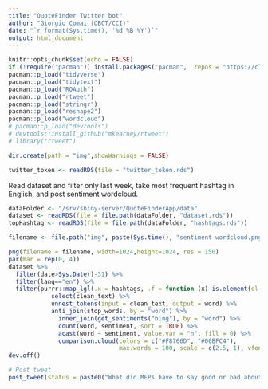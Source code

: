 ```yaml
---
title: "QuoteFinder Twitter bot"
author: "Giorgio Comai (OBCT/CCI)"
date: "`r format(Sys.time(), '%d %B %Y')`"
output: html_document
---
```


```r
knitr::opts_chunk$set(echo = FALSE)
if (!require("pacman")) install.packages("pacman",  repos = "https://cloud.r-project.org") # for taking care of package installation/loading
pacman::p_load("tidyverse")
pacman::p_load("tidytext")
pacman::p_load("ROAuth")
pacman::p_load("rtweet")
pacman::p_load("stringr")
pacman::p_load("reshape2")
pacman::p_load("wordcloud")
# pacman::p_load("devtools")
# devtools::install_github("mkearney/rtweet")
# library("rtweet")

dir.create(path = "img",showWarnings = FALSE)

twitter_token <- readRDS(file = "twitter_token.rds")
```

Read dataset and filter only last week, take most frequent hashtag in English, and post sentiment wordcloud. 

```r
dataFolder <- "/srv/shiny-server/QuoteFinderApp/data"
dataset <- readRDS(file = file.path(dataFolder, "dataset.rds"))
topHashtag <- readRDS(file = file.path(dataFolder, "hashtags.rds"))

```


```r

filename <- file.path("img", paste(Sys.time(), "sentiment wordcloud.png"))

png(filename = filename, width=1024,height=1024, res = 150)
par(mar = rep(0, 4))
dataset %>% 
  filter(date>Sys.Date()-31) %>% 
  filter(lang=="en") %>% 
  filter(purrr::map_lgl(.x = hashtags, .f = function (x) is.element(el = as.character(topHashtag$en[1]), set = x))) %>%
            select(clean_text) %>% 
            unnest_tokens(input = clean_text, output = word) %>% 
            anti_join(stop_words, by = "word") %>% 
              inner_join(get_sentiments("bing"), by = "word") %>%
              count(word, sentiment, sort = TRUE) %>%
              acast(word ~ sentiment, value.var = "n", fill = 0) %>%
              comparison.cloud(colors = c("#F8766D", "#00BFC4"),
                               max.words = 100, scale = c(2.5, 1), vfont=c("serif","plain"))
dev.off()

# Post tweet
post_tweet(status = paste0("What did MEPs have to say good or bad about", paste0(" #", topHashtag$en[1]), "? Here's a sentiment analysis wordcloud based on tweets posted in the last month. Explore the tweets https://apps.europeandatajournalism.eu/QuoteFinderApp/"), media = filename, token = twitter_token)
```


